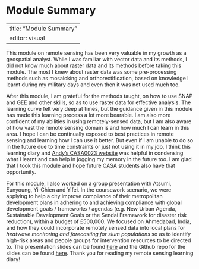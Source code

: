 # Module Summary

---
title: "Module Summary"
editor: visual
---

This module on remote sensing has been very valuable in my growth as a geospatial analyst. While I was familiar with vector data and its methods, I did not know much about raster data and its methods before taking this module. The most I knew about raster data was some pre-processing methods such as mosaicking and orthorectification, based on knowledge I learnt during my military days and even then it was not used much too.

After this module, I am grateful for the methods taught, on how to use SNAP and GEE and other skills, so as to use raster data for effective analysis. The learning curve felt very deep at times, but the guidance given in this module has made this learning process a lot more bearable. I am also more confident of my abilities in using remotely-sensed data, but I am also aware of how vast the remote sensing domain is and how much I can learn in this area. I hope I can be continually exposed to best practices in remote sensing and learning how I can use it better. But even if I am unable to do so in the future due to time constraints or just not using it in my job, I think this learning diary and [Andy's CASA0023 website](https://andrewmaclachlan.github.io/CASA0023/) was helpful in condensing what I learnt and can help in jogging my memory in the future too. I am glad that I took this module and hope future CASA students also have that opportunity.

For this module, I also worked on a group presentation with Atsumi, Eunyoung, Yi-Chien and Yifei. In the coursework scenario, we were applying to help a city improve compliance of their metropolitan development plans in adhering to and achieving compliance with global development goals / frameworks / agendas (e.g. New Urban Agenda, Sustainable Development Goals or the Sendai Framework for disaster risk reduction), within a budget of £500,000. We focused on Ahmedabad, India, and how they could incorporate remotely sensed data into local plans for *heatwave monitoring and forecasting for slum populations* so as to identify high-risk areas and people groups for intervention resources to be directed to. The presentation slides can be found [here](https://jtej22.github.io/casa0075/index.html#1) and the Github repo for the slides can be found [here](https://github.com/jtej22/casa0075). Thank you for reading my remote sensing learning diary!
